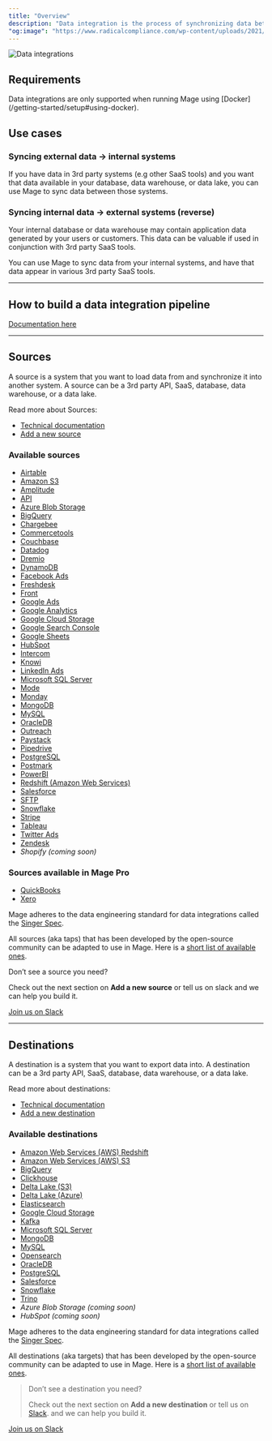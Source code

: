 ```yaml
---
title: "Overview"
description: "Data integration is the process of synchronizing data between two systems."
"og:image": "https://www.radicalcompliance.com/wp-content/uploads/2021/02/data-meme.gif"
---
```


<Frame>
<img
  alt="Data integrations"
  src="https://www.radicalcompliance.com/wp-content/uploads/2021/02/data-meme.gif"
/>
</Frame>

## Requirements

<Warning>
Data integrations are only supported when running Mage using [Docker](/getting-started/setup#using-docker).
</Warning>

## Use cases

### Syncing external data → internal systems

If you have data in 3rd party systems (e.g other SaaS tools) and you want that
data available in your database, data warehouse, or data lake, you can use Mage
to sync data between those systems.

### Syncing internal data → external systems (reverse)

Your internal database or data warehouse may contain application data generated
by your users or customers. This data can be valuable if used in conjunction
with 3rd party SaaS tools.

You can use Mage to sync data from your internal systems, and have that data
appear in various 3rd party SaaS tools.

---

## How to build a data integration pipeline

[Documentation here](/guides/data-integration-pipeline)

---

## Sources

A source is a system that you want to load data from and synchronize it into
another system. A source can be a 3rd party API, SaaS, database, data warehouse,
or a data lake.

Read more about Sources:

- [Technical documentation](/data-integrations/sources/overview)
- [Add a new source](/contributing/data-integrations/add-new-source)

### Available sources

- [Airtable](/data-integrations/sources/airtable)
- [Amazon S3](/data-integrations/sources/amazon_s3)
- [Amplitude](/data-integrations/sources/amplitude)
- [API](/data-integrations/sources/api)
- [Azure Blob Storage](/data-integrations/sources/azure_blob_storage)
- [BigQuery](/data-integrations/sources/bigquery)
- [Chargebee](/data-integrations/sources/chargebee)
- [Commercetools](/data-integrations/sources/commercetools)
- [Couchbase](/data-integrations/sources/couchbase)
- [Datadog](/data-integrations/sources/datadog)
- [Dremio](/data-integrations/sources/dremio)
- [DynamoDB](/data-integrations/sources/dynamodb)
- [Facebook Ads](/data-integrations/sources/facebook_ads)
- [Freshdesk](/data-integrations/sources/freshdesk)
- [Front](/data-integrations/sources/front)
- [Google Ads](/data-integrations/sources/google_ads)
- [Google Analytics](/data-integrations/sources/google_analytics)
- [Google Cloud Storage](/data-integrations/sources/google_cloud_storage)
- [Google Search Console](/data-integrations/sources/google_search_console)
- [Google Sheets](/data-integrations/sources/google_sheets)
- [HubSpot](/data-integrations/sources/hubspot)
- [Intercom](/data-integrations/sources/intercom)
- [Knowi](/data-integrations/sources/knowi)
- [LinkedIn Ads](/data-integrations/sources/linkedin_ads)
- [Microsoft SQL Server](/data-integrations/sources/mssql)
- [Mode](/data-integrations/sources/mode)
- [Monday](/data-integrations/sources/monday)
- [MongoDB](/data-integrations/sources/mongodb)
- [MySQL](/data-integrations/sources/mysql)
- [OracleDB](/data-integrations/sources/oracledb)
- [Outreach](/data-integrations/sources/outreach)
- [Paystack](/data-integrations/sources/paystack)
- [Pipedrive](/data-integrations/sources/pipedrive)
- [PostgreSQL](/data-integrations/sources/postgresql)
- [Postmark](/data-integrations/sources/postmark)
- [PowerBI](/data-integrations/sources/powerbi)
- [Redshift (Amazon Web Services)](/data-integrations/sources/redshift)
- [Salesforce](/data-integrations/sources/salesforce)
- [SFTP](/data-integrations/sources/sftp)
- [Snowflake](/data-integrations/sources/snowflake)
- [Stripe](/data-integrations/sources/stripe)
- [Tableau](/data-integrations/sources/tableau)
- [Twitter Ads](/data-integrations/sources/twitter_ads)
- [Zendesk](/data-integrations/sources/zendesk)
- _Shopify (coming soon)_

### Sources available in Mage Pro

- [QuickBooks](/data-integrations/sources/quickbooks)
- [Xero](/data-integrations/sources/xero)

Mage adheres to the data engineering standard for data integrations called the
[Singer Spec](https://github.com/singer-io/getting-started/blob/master/docs/SPEC.md).

All sources (aka taps) that has been developed by the open-source community can
be adapted to use in Mage. Here is a
[short list of available ones](https://www.singer.io/#taps).

<Info>
Don’t see a source you need?

Check out the next section on <b>Add a new source</b> or tell us on slack and we
can help you build it.

</Info>

[Join us on Slack](https://www.mage.ai/chat)

---

## Destinations

A destination is a system that you want to export data into. A destination can
be a 3rd party API, SaaS, database, data warehouse, or a data lake.

Read more about destinations:

- [Technical documentation](/data-integrations/destinations/overview)
- [Add a new destination](/contributing/data-integrations/add-new-destination)

### Available destinations

- [Amazon Web Services (AWS) Redshift](https://github.com/mage-ai/mage-ai/blob/master/mage_integrations/mage_integrations/destinations/redshift/README.md)
- [Amazon Web Services (AWS) S3](https://github.com/mage-ai/mage-ai/blob/master/mage_integrations/mage_integrations/destinations/amazon_s3/README.md)
- [BigQuery](https://github.com/mage-ai/mage-ai/blob/master/mage_integrations/mage_integrations/destinations/bigquery/README.md)
- [Clickhouse](https://github.com/mage-ai/mage-ai/tree/master/mage_integrations/mage_integrations/destinations/clickhouse)
- [Delta Lake (S3)](https://github.com/mage-ai/mage-ai/blob/master/mage_integrations/mage_integrations/destinations/delta_lake_s3/README.md)
- [Delta Lake (Azure)](https://github.com/mage-ai/mage-ai/blob/master/mage_integrations/mage_integrations/destinations/delta_lake_azure/README.md)
- [Elasticsearch](https://github.com/mage-ai/mage-ai/blob/master/mage_integrations/mage_integrations/destinations/elasticsearch/README.md)
- [Google Cloud Storage](https://github.com/mage-ai/mage-ai/tree/master/mage_integrations/mage_integrations/destinations/google_cloud_storage/README.md)
- [Kafka](https://github.com/mage-ai/mage-ai/tree/master/mage_integrations/mage_integrations/destinations/kafka/README.md)
- [Microsoft SQL Server](https://github.com/mage-ai/mage-ai/blob/master/mage_integrations/mage_integrations/destinations/mssql/README.md)
- [MongoDB](https://github.com/mage-ai/mage-ai/tree/master/mage_integrations/mage_integrations/destinations/mongodb)
- [MySQL](https://github.com/mage-ai/mage-ai/blob/master/mage_integrations/mage_integrations/destinations/mysql/README.md)
- [Opensearch](https://github.com/mage-ai/mage-ai/tree/master/mage_integrations/mage_integrations/destinations/opensearch/README.md)
- [OracleDB](https://github.com/mage-ai/mage-ai/tree/master/mage_integrations/mage_integrations/destinations/oracledb)
- [PostgreSQL](https://github.com/mage-ai/mage-ai/blob/master/mage_integrations/mage_integrations/destinations/postgresql/README.md)
- [Salesforce](https://github.com/mage-ai/mage-ai/tree/master/mage_integrations/mage_integrations/destinations/salesforce)
- [Snowflake](https://github.com/mage-ai/mage-ai/blob/master/mage_integrations/mage_integrations/destinations/snowflake/README.md)
- [Trino](https://github.com/mage-ai/mage-ai/blob/master/mage_integrations/mage_integrations/destinations/trino/README.md)
- _Azure Blob Storage (coming soon)_
- _HubSpot (coming soon)_

Mage adheres to the data engineering standard for data integrations called the
[Singer Spec](https://github.com/singer-io/getting-started/blob/master/docs/SPEC.md).

All destinations (aka targets) that has been developed by the open-source
community can be adapted to use in Mage. Here is a
[short list of available ones](https://www.singer.io/#targets).

> Don’t see a destination you need?
>
> Check out the next section on <b>Add a new destination</b> or tell us on
> [Slack](https://www.mage.ai/chat). and we can help you build it.

[Join us on Slack](https://www.mage.ai/chat)
